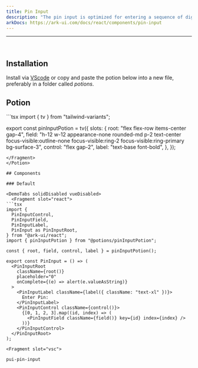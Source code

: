 ```yaml
---
title: Pin Input
description: "The pin input is optimized for entering a sequence of digits or letters. The input fields allow one character at a time. When the digit or letter is entered, focus transfers to the next input in the sequence, until every input is filled."
arkDocs: https://ark-ui.com/docs/react/components/pin-input
---
```

---


<div class="p-4 w-full flex justify-center items-center bg-surface-2 rounded-md">
    <div className="not-prose flex items-center w-full justify-center">
      <PinInput client:only="react"/>
    </div>
</div>

<br />

## Installation

Install via [VScode](/docs/getting-started/vsc) or copy and paste the potion below into a new file, preferably in a folder called *potions*.

## Potion 

<Potion>
<Fragment slot="contentSlot">
```tsx
import { tv } from "tailwind-variants";

export const pinInputPotion = tv({
  slots: {
    root: "flex flex-row items-center gap-4",
    field:
      "h-12 w-12 appearance-none rounded-md p-2 text-center focus-visible:outline-none focus-visible:ring-2 focus-visible:ring-primary bg-surface-3",
    control: "flex gap-2",
    label: "text-base font-bold",
  },
});

```
</Fragment>
</Potion>

## Components 

### Default 

<DemoTabs solidDisabled vueDisabled>
  <Fragment slot="react">
```tsx
import {
  PinInputControl,
  PinInputField,
  PinInputLabel,
  PinInput as PinInputRoot,
} from "@ark-ui/react";
import { pinInputPotion } from "@potions/pinInputPotion";

const { root, field, control, label } = pinInputPotion();

export const PinInput = () => (
  <PinInputRoot
    className={root()}
    placeholder="0"
    onComplete={(e) => alert(e.valueAsString)}
  >
    <PinInputLabel className={label({ className: "text-xl" })}>
      Enter Pin:
    </PinInputLabel>
    <PinInputControl className={control()}>
      {[0, 1, 2, 3].map((id, index) => (
        <PinInputField className={field()} key={id} index={index} />
      ))}
    </PinInputControl>
  </PinInputRoot>
);

```
  </Fragment>

    <Fragment slot="vsc">
```bash
pui-pin-input
```
  </Fragment>
</DemoTabs>



